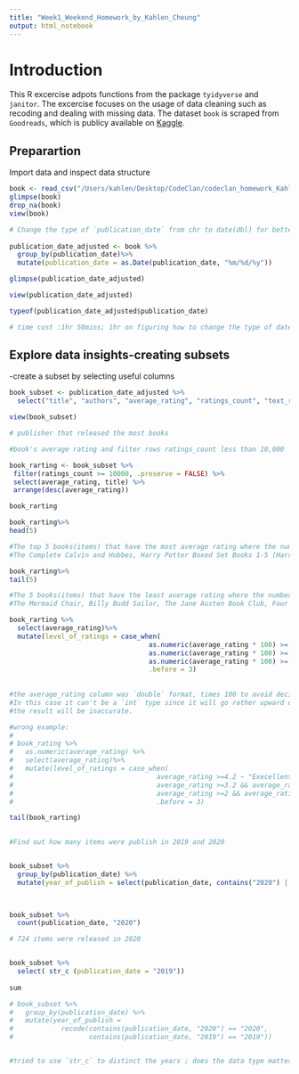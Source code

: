 ```yaml
---
title: "Week1_Weekend_Homework_by_Kahlen_Cheung"
output: html_notebook
---
```


# Introduction

This R excercise adpots functions from the package `tyidyverse` and `janitor`. The excercise focuses on the usage of data cleaning such as recoding and dealing with missing data. The dataset `book` is scraped from `Goodreads`, which is publicy available on [Kaggle](https://www.kaggle.com/jealousleopard/goodreadsbooks).

## Preparartion
Import data and inspect data structure
```r

book <- read_csv("/Users/kahlen/Desktop/CodeClan/codeclan_homework_KahlenCheung/week_01/day_5/data/books.csv")
glimpse(book)
drop_na(book)
view(book)

# Change the type of `publication_date` from chr to date(dbl) for better processing
    
publication_date_adjusted <- book %>% 
  group_by(publication_date)%>% 
  mutate(publication_date = as.Date(publication_date, "%m/%d/%y"))

glimpse(publication_date_adjusted)

view(publication_date_adjusted)

typeof(publication_date_adjusted$publication_date)

# time cost :1hr 50mins; 1hr on figuring how to change the type of date (or change the type of column in a data frame)

```

## Explore data insights-creating subsets
-create a subset by selecting useful columns

```r

book_subset <- publication_date_adjusted %>% 
  select("title", "authors", "average_rating", "ratings_count", "text_reviews_count", "publication_date", "publisher")

view(book_subset)

# publisher that released the most books

#book's average rating and filter rows ratings_count less than 10,000 

book_rarting <- book_subset %>% 
 filter(ratings_count >= 10000, .preserve = FALSE) %>%  
 select(average_rating, title) %>% 
 arrange(desc(average_rating))

book_rarting

book_rarting%>% 
head(5)

#The top 5 books(items) that have the most average rating where the number of rating counts are equal to or more than 10,000:
#The Complete Calvin and Hobbes, Harry Potter Boxed Set Books 1-5 (Harry Potter #1-5), It's a Magical World (Calvin and Hobbes #11), Harry Potter Collection (Harry Potter #1-6), Homicidal Psycho Jungle Cat (Calvin and Hobbes #9)

book_rarting%>% 
tail(5)

#The 5 books(items) that have the least average rating where the number of rating counts are equal to or more than 10,000:
#The Mermaid Chair, Billy Budd Sailor, The Jane Austen Book Club, Four Blondes, Lost

```

```r

                                   
book_rarting %>% 
  select(average_rating)%>% 
  mutate(level_of_ratings = case_when(
                                   as.numeric(average_rating * 100) >= 420 ~ "Execellent", 
                                   as.numeric(average_rating * 100) >= 320 ~ "Good",
                                   as.numeric(average_rating * 100) >= 280 ~ "Fair"),
                                   .before = 3)
      
    
#the average_rating column was `double` format, times 100 to avoid decimal calculation and classification. 
#In this case it can't be a `int` type since it will go rather upward or downward that
#the result will be inaccurate.

#wrong example:
# 
# book_rating %>% 
#   as.numeric(average_rating) %>% 
#   select(average_rating)%>% 
#   mutate(level_of_ratings = case_when(
#                                    average_rating >=4.2 ~ "Execellent", 
#                                    average_rating >=3.2 && average_rating <4.2 ~ "Good",
#                                    average_rating >=2 && average_rating <3.2 ~ "Fair"),
#                                    .before = 3)

tail(book_rarting)
                                    
```

```r

#Find out how many items were publish in 2019 and 2020


book_subset %>% 
  group_by(publication_date) %>% 
  mutate(year_of_publish = select(publication_date, contains("2020") | select(publication_date,)
                          


book_subset %>% 
  count(publication_date, "2020") 

# 724 items were released in 2020


book_subset %>% 
  select( str_c (publication_date = "2019"))
         
sum

# book_subset %>% 
#   group_by(publication_date) %>% 
#   mutate(year_of_publish = 
#            recode(contains(publication_date, "2020") == "2020",
#                   contains(publication_date, "2019") == "2019"))


#tried to use `str_c` to distinct the years ; does the data type matter? chr/dbl



```



